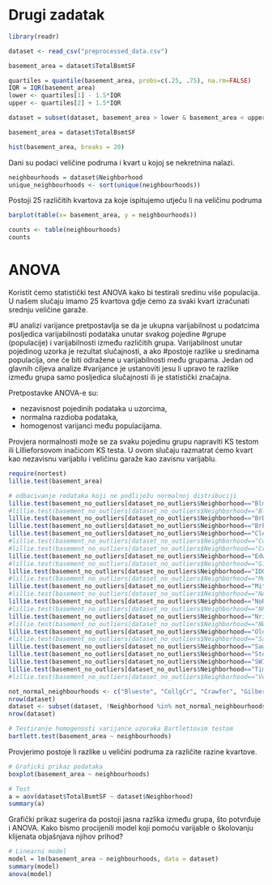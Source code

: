 # Drugi zadatak

```r
library(readr)
```

```r
dataset <- read_csv("preprocessed_data.csv")
```

```r

basement_area = dataset$TotalBsmtSF

quartiles = quantile(basement_area, probs=c(.25, .75), na.rm=FALSE)
IQR = IQR(basement_area)
lower <- quartiles[1] - 1.5*IQR
upper <- quartiles[2] + 1.5*IQR 

dataset = subset(dataset, basement_area > lower & basement_area < upper)

basement_area = dataset$TotalBsmtSF

hist(basement_area, breaks = 20)
```
Dani su podaci veličine podruma i kvart u kojoj se nekretnina nalazi.

```r
neighbourhoods = dataset$Neighborhood
unique_neighbourhoods <- sort(unique(neighbourhoods))
```

Postoji 25 različitih kvartova za koje ispitujemo utječu li na veličinu podruma
```r
barplot(table(x= basement_area, y = neighbourhoods))
```
```r
counts <- table(neighbourhoods)
counts
```


# ANOVA

Koristit ćemo statistički test ANOVA kako bi testirali sredinu više populacija. U našem slučaju imamo 25 kvartova gdje ćemo za svaki kvart izračunati srednju veličine garaže. 

#U analizi varijance pretpostavlja se da je ukupna varijabilnost u podatcima posljedica varijabilnosti podataka unutar svakog pojedine
#grupe (populacije) i varijabilnosti između različitih grupa. Varijabilnost unutar pojedinog uzorka je rezultat slučajnosti, a ako
#postoje razlike u sredinama populacija, one će biti odražene u varijabilnosti među grupama. Jedan od glavnih ciljeva analize
#varijance je ustanoviti jesu li upravo te razlike između grupa samo posljedica slučajnosti ili je statistički značajna.

Pretpostavke ANOVA-e su:

- nezavisnost pojedinih podataka u uzorcima,
- normalna razdioba podataka,
- homogenost varijanci među populacijama. 

Provjera normalnosti može se za svaku pojedinu grupu napraviti KS testom ili Lillieforsovom inačicom KS testa. U ovom slučaju razmatrat ćemo kvart kao nezavisnu varijablu i veličinu garaže kao zavisnu varijablu.


```r
require(nortest)
lillie.test(basement_area)

# odbacivanje redataka koji ne podliježu normalnoj distribuciji
lillie.test(basement_no_outliers[dataset_no_outliers$Neighborhood=="Blmngtn"])
#lillie.test(basement_no_outliers[dataset_no_outliers$Neighborhood=="Blueste"])
lillie.test(basement_no_outliers[dataset_no_outliers$Neighborhood=="BrDale"])
lillie.test(basement_no_outliers[dataset_no_outliers$Neighborhood=="BrkSide"])
lillie.test(basement_no_outliers[dataset_no_outliers$Neighborhood=="ClearCr"])
#lillie.test(basement_no_outliers[dataset_no_outliers$Neighborhood=="CollgCr"])
#lillie.test(basement_no_outliers[dataset_no_outliers$Neighborhood=="Crawfor"])
lillie.test(basement_no_outliers[dataset_no_outliers$Neighborhood=="Edwards"])
#lillie.test(basement_no_outliers[dataset_no_outliers$Neighborhood=="Gilbert"])
lillie.test(basement_no_outliers[dataset_no_outliers$Neighborhood=="IDOTRR"])
#lillie.test(basement_no_outliers[dataset_no_outliers$Neighborhood=="MeadowV"])
lillie.test(basement_no_outliers[dataset_no_outliers$Neighborhood=="Mitchel"])
#lillie.test(basement_no_outliers[dataset_no_outliers$Neighborhood=="NAmes"])
lillie.test(basement_no_outliers[dataset_no_outliers$Neighborhood=="NoRidge"])
#lillie.test(basement_no_outliers[dataset_no_outliers$Neighborhood=="NPkVill"])
lillie.test(basement_no_outliers[dataset_no_outliers$Neighborhood=="NridgHt"])
#lillie.test(basement_no_outliers[dataset_no_outliers$Neighborhood=="NWAmes"])
lillie.test(basement_no_outliers[dataset_no_outliers$Neighborhood=="OldTown"])
#lillie.test(basement_no_outliers[dataset_no_outliers$Neighborhood=="Sawyer"])
lillie.test(basement_no_outliers[dataset_no_outliers$Neighborhood=="SawyerW"])
lillie.test(basement_no_outliers[dataset_no_outliers$Neighborhood=="StoneBr"])
lillie.test(basement_no_outliers[dataset_no_outliers$Neighborhood=="SWISU"])
lillie.test(basement_no_outliers[dataset_no_outliers$Neighborhood=="Timber"])
#lillie.test(basement_no_outliers[dataset_no_outliers$Neighborhood=="Veenker"])
```


```r
not_normal_neighbourhoods <- c("Blueste", "CollgCr", "Crawfor", "Gilbert", "MeadowV", "NAmes", "NPkVill", "NWAmes", "Sawyer")
nrow(dataset)
dataset <- subset(dataset, !Neighborhood %in% not_normal_neighbourhoods)
nrow(dataset)
```

```r

# Testiranje homogenosti varijance uzoraka Bartlettovim testom
bartlett.test(basement_area ~ neighbourhoods)
```

Provjerimo postoje li razlike u veličini podruma za različite razine kvartove.

```r

# Graficki prikaz podataka
boxplot(basement_area ~ neighbourhoods)

# Test
a = aov(dataset$TotalBsmtSF ~ dataset$Neighborhood)
summary(a)

```


Grafički prikaz sugerira da postoji jasna razlika između grupa, što potvrđuje i ANOVA. Kako bismo procijenili model koji pomoću varijable o školovanju klijenata objašnjava njihov prihod?

```r

# Linearni model
model = lm(basement_area ~ neighbourhoods, data = dataset)
summary(model)
anova(model)

```